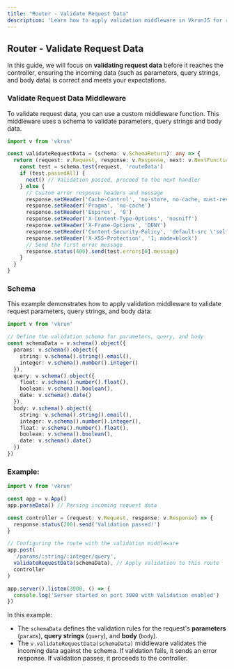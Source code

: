 ```yaml
---
title: "Router - Validate Request Data"
description: 'Learn how to apply validation middleware in VkrunJS for request data. This guide demonstrates how to validate incoming request data using schemas and how to handle validation errors efficiently.'
---
```


## Router - Validate Request Data

In this guide, we will focus on **validating request data** before it reaches the controller, ensuring the incoming data (such as parameters, query strings, and body data) is correct and meets your expectations.

### Validate Request Data Middleware

To validate request data, you can use a custom middleware function. This middleware uses a schema to validate parameters, query strings and body data.

```ts
import v from 'vkrun'

const validateRequestData = (schema: v.SchemaReturn): any => {
  return (request: v.Request, response: v.Response, next: v.NextFunction) => {
    const test = schema.test(request, 'routeData')
    if (test.passedAll) {
      next() // Validation passed, proceed to the next handler
    } else {
      // Custom error response headers and message
      response.setHeader('Cache-Control', 'no-store, no-cache, must-revalidate, private')
      response.setHeader('Pragma', 'no-cache')
      response.setHeader('Expires', '0')
      response.setHeader('X-Content-Type-Options', 'nosniff')
      response.setHeader('X-Frame-Options', 'DENY')
      response.setHeader('Content-Security-Policy', 'default-src \'self\'')
      response.setHeader('X-XSS-Protection', '1; mode=block')
      // Send the first error message
      response.status(400).send(test.errors[0].message)
    }
  }
}
```

### Schema

This example demonstrates how to apply validation middleware to validate request parameters, query strings, and body data:

```ts
import v from 'vkrun'

// Define the validation schema for parameters, query, and body
const schemaData = v.schema().object({
  params: v.schema().object({
    string: v.schema().string().email(),
    integer: v.schema().number().integer()
  }),
  query: v.schema().object({
    float: v.schema().number().float(),
    boolean: v.schema().boolean(),
    date: v.schema().date()
  }),
  body: v.schema().object({
    string: v.schema().string().email(),
    integer: v.schema().number().integer(),
    float: v.schema().number().float(),
    boolean: v.schema().boolean(),
    date: v.schema().date()
  })
})
```

### Example:

```ts
import v from 'vkrun'

const app = v.App()
app.parseData() // Parsing incoming request data

const controller = (request: v.Request, response: v.Response) => {
  response.status(200).send('Validation passed!')
}

// Configuring the route with the validation middleware
app.post(
  '/params/:string/:integer/query',
  validateRequestData(schemaData), // Apply validation to this route
  controller
)

app.server().listen(3000, () => {
  console.log('Server started on port 3000 with Validation enabled')
})
```

In this example:

- The `schemaData` defines the validation rules for the request's **parameters** (`params`), **query strings** (`query`), and **body** (`body`).
- The `v.validateRequestData(schemaData)` middleware validates the incoming data against the schema. If validation fails, it sends an error response. If validation passes, it proceeds to the controller.